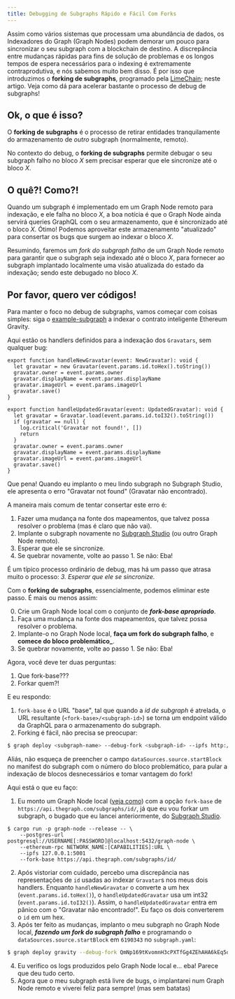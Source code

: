 ```yaml
---
title: Debugging de Subgraphs Rápido e Fácil Com Forks
---
```


Assim como vários sistemas que processam uma abundância de dados, os Indexadores do Graph (Graph Nodes) podem demorar um pouco para sincronizar o seu subgraph com a blockchain de destino. A discrepância entre mudanças rápidas para fins de solução de problemas e os longos tempos de espera necessários para o indexing é extremamente contraprodutiva, e nós sabemos muito bem disso. É por isso que introduzimos o **forking de subgraphs**, programado pela [LimeChain](https://limechain.tech/); neste artigo. Veja como dá para acelerar bastante o processo de debug de subgraphs!

## Ok, o que é isso?

O **forking de subgraphs** é o processo de retirar entidades tranquilamente do armazenamento de _outro_ subgraph (normalmente, remoto).

No contexto do debug, o **forking de subgraphs** permite debugar o seu subgraph falho no bloco _X_ sem precisar esperar que ele sincronize até o bloco _X_.

## O quê?! Como?!

Quando um subgraph é implementado em um Graph Node remoto para indexação, e ele falha no bloco _X_, a boa notícia é que o Graph Node ainda servirá queries GraphQL com o seu armazenamento, que é sincronizado até o bloco _X_. Ótimo! Podemos aproveitar este armazenamento "atualizado" para consertar os bugs que surgem ao indexar o bloco _X_.

Resumindo, faremos um _fork do subgraph falho_ de um Graph Node remoto para garantir que o subgraph seja indexado até o bloco _X_, para fornecer ao subgraph implantado localmente uma visão atualizada do estado da indexação; sendo este debugado no bloco _X_.

## Por favor, quero ver códigos!

Para manter o foco no debug de subgraphs, vamos começar com coisas simples: siga o [example-subgraph](https://github.com/graphprotocol/graph-tooling/tree/main/examples/ethereum-gravatar) a indexar o contrato inteligente Ethereum Gravity.

Aqui estão os handlers definidos para a indexação dos `Gravatars`, sem qualquer bug:

```tsx
export function handleNewGravatar(event: NewGravatar): void {
  let gravatar = new Gravatar(event.params.id.toHex().toString())
  gravatar.owner = event.params.owner
  gravatar.displayName = event.params.displayName
  gravatar.imageUrl = event.params.imageUrl
  gravatar.save()
}

export function handleUpdatedGravatar(event: UpdatedGravatar): void {
  let gravatar = Gravatar.load(event.params.id.toI32().toString())
  if (gravatar == null) {
    log.critical('Gravatar not found!', [])
    return
  }
  gravatar.owner = event.params.owner
  gravatar.displayName = event.params.displayName
  gravatar.imageUrl = event.params.imageUrl
  gravatar.save()
}
```

Que pena! Quando eu implanto o meu lindo subgraph no Subgraph Studio, ele apresenta o erro "Gravatar not found" (Gravatar não encontrado).

A maneira mais comum de tentar consertar este erro é:

1. Fazer uma mudança na fonte dos mapeamentos, que talvez possa resolver o problema (mas é claro que não vai).
2. Implante o subgraph novamente no [Subgraph Studio](https://thegraph.com/studio/) (ou outro Graph Node remoto).
3. Esperar que ele se sincronize.
4. Se quebrar novamente, volte ao passo 1. Se não: Eba!

É um típico processo ordinário de debug, mas há um passo que atrasa muito o processo: _3. Esperar que ele se sincronize._

Com o **forking de subgraphs**, essencialmente, podemos eliminar este passo. É mais ou menos assim:

0. Crie um Graph Node local com o conjunto de **_fork-base apropriado_**.
1. Faça uma mudança na fonte dos mapeamentos, que talvez possa resolver o problema.
2. Implante-o no Graph Node local, **faça um fork do subgraph falho**, e **comece do bloco problemático\_**.
3. Se quebrar novamente, volte ao passo 1. Se não: Eba!

Agora, você deve ter duas perguntas:

1. Que fork-base???
2. Forkar quem?!

E eu respondo:

1. `fork-base` é o URL "base", tal que quando a _id de subgraph_ é atrelada, o URL resultante (`<fork-base>/<subgraph-id>`) se torna um endpoint válido da GraphQL para o armazenamento do subgraph.
2. Forking é fácil, não precisa se preocupar:

```bash
$ graph deploy <subgraph-name> --debug-fork <subgraph-id> --ipfs http://localhost:5001 --node http://localhost:8020
```

Aliás, não esqueça de preencher o campo `dataSources.source.startBlock` no manifest do subgraph com o número do bloco problemático, para pular a indexação de blocos desnecessários e tomar vantagem do fork!

Aqui está o que eu faço:

1. Eu monto um Graph Node local ([veja como](https://github.com/graphprotocol/graph-node#running-a-local-graph-node)) com a opção `fork-base` de `https://api.thegraph.com/subgraphs/id/`, já que eu vou forkar um subgraph, o bugado que eu lancei anteriormente, do [Subgraph Studio](https://thegraph.com/studio/).

```
$ cargo run -p graph-node --release -- \
    --postgres-url postgresql://USERNAME[:PASSWORD]@localhost:5432/graph-node \
    --ethereum-rpc NETWORK_NAME:[CAPABILITIES]:URL \
    --ipfs 127.0.0.1:5001
    --fork-base https://api.thegraph.com/subgraphs/id/
```

2. Após vistoriar com cuidado, percebo uma discrepância nas representações de `id` usadas ao indexar `Gravatar`s nos meus dois handlers. Enquanto `handleNewGravatar` o converte a um hex (`event.params.id.toHex()`), o `handleUpdatedGravatar` usa um int32 (`event.params.id.toI32()`). Assim, o `handleUpdatedGravatar` entra em pânico com o "Gravatar não encontrado!". Eu faço os dois converterem o `id` em um hex.
3. Após ter feito as mudanças, implanto o meu subgraph no Graph Node local, **_fazendo um fork do subgraph falho_** e programando o `dataSources.source.startBlock` em `6190343` no `subgraph.yaml`:

```bash
$ graph deploy gravity --debug-fork QmNp169tKvomnH3cPXTfGg4ZEhAHA6kEq5oy1XDqAxqHmW --ipfs http://localhost:5001 --node http://localhost:8020
```

4. Eu verifico os logs produzidos pelo Graph Node local e... eba! Parece que deu tudo certo.
5. Agora que o meu subgraph está livre de bugs, o implantarei num Graph Node remoto e viverei feliz para sempre! (mas sem batatas)
